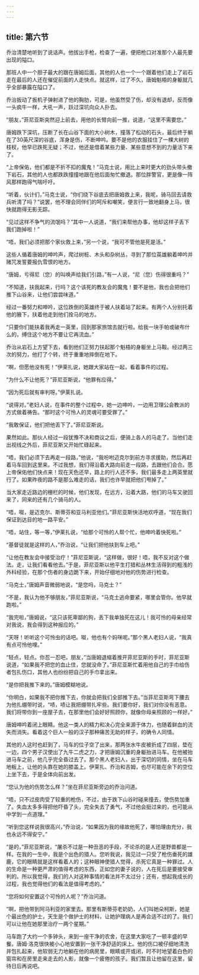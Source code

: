 ```yaml
---
---
---
```

title: 第六节
---




乔治清楚地听到了说话声。他拔出手枪，检查了一遍，便把枪口对准那个人最先要出现的隘口。

那班人中一个胆子最大的跟在唐姆后面，其他的人也一个一个跟着他们走上了岩石走在最后的人还在催促前面的人走快点。就这样，过了不久，唐姆魁梧的身躯就几乎全部暴露在隘口了。

乔治扳动了扳机子弹射进了他的胸肋，可是，他虽然受了伤，却没有退却，反而像一头疯牛一样，大吼一声，跃过深坑向众人扑去。

“朋友，”菲尼亚斯突然迎上前去，用他的长臂向前一推，说道，“这里不需要您。”

唐姆跌下深坑，压断了长在山谷下面的大小树木，撞落了松动的石头，最后终于躺在了30英尺深的谷底，浑身是伤，不断呻吟。要不是他的衣服挂住了一棵大树的枝杈，他早已跌死无疑；不过，他还是借着某些力量、某些意想不到的力量活下来了。

“上帝保佑，他们都是不折不扣的魔鬼！”马克士说，用比上来时更大的劲头带头撤下岩石，其他的人也都跌跌撞撞地跟在他后面匆忙撤退。那位胖警官，更是像一阵风那样跑得气喘吁吁。

“听着，伙计们，”马克士说，“你们绕下谷底去把唐姆救上来，我呢，骑马回去请救兵听清了吗？”说罢，他不理会同伴们的呵斥和嘲笑，便言行一致地翻身上马，很快就跑得无影无踪。

“见过这样不争气的流氓吗？”其中一人说道，“我们来帮他办事，他却这样子丢下我们跑掉啦！”

“唔，我们必须把那个家伙救上来，”另一个说，“我可不管他是死是活。”

这些人循着唐姆的呻吟声，爬过树桩、木头和杂树丛，寻到了那位英雄躺着呻吟并赌咒发誓要报仇雪恨的地方。

“唐姆，亏得尼（您）的叫唤声给我们引路，”有一人说，“尼（您）伤得很重吗？”

“不知道，扶我起来，行吗？这个该死的教友会的魔鬼！要不是他，我也会把他们推下山谷来，让他们尝尝味道。”

经过一番努力和呻吟，这位跌倒的英雄终于被人扶着站了起来。有两个人分别托着他的腋下，扶着他走到他们拴马的地方。

“只要你们能扶着我再走一英里，回到那家旅馆去就行啦。给我一块手帕或破布什么的，缚住这个地方不要让它再流血。”

乔治从岩石上方望下去，看到他们正努力扶起那个魁梧的身躯坐上马鞍。经过两三次的努力，他打了个转，终于重重地摔倒在地下。

“啊，但愿他没有死！”伊莱扎说，她跟大家站在一起，看着事件的过程。

“为什么不让他死？”菲尼亚斯说，“他罪有应得。”

“因为死后就有审判呀。”伊莱扎说。

“说得对。”老妇人说，在事件的整个过程中，她一边呻吟，一边用卫理公会教派的方式做着祷告。“那时这个可怜人的灵魂可要受罪了。”

“我敢保证，他们把他丢下了。”菲尼亚斯说。

果然如此。那伙人经过一段犹豫不决和商议之后，便骑上各人的马走了。当他们走出视线之外后，菲尼亚斯又开始忙碌起来。

“唔，我们必须下去再走一段路，”他说，“我吩咐迈克尔到前方寻求援助，然后再赶着马车回到这里来。不过我想，我们得沿着大路向前走一段路，去跟他们会合。愿上帝保佑他们快点来！现在天色还早，路上的行人还不多，我们最多走上两英里就行了。如果昨夜的路不是那么难走的话，我们也许早就把他们甩掉了。”

当大家走近路边的栅栏的时候，他们发现，在远方，沿着大路，他们的马车又驶回来了，同来的还有几个骑马的人。

“唔，呶，是迈克尔、斯蒂芬和亚马利亚他们。”菲尼亚斯快活地欢呼道，“现在我们保证到达目的地一路平安。”

“唔，站住，等一等，”伊莱扎说，“给那个可怜的人帮个忙，他呻吟着快死啦。”

“基督徒就是这样的人，”乔治说，“让我们把他扶到车上吧。”

“让他在教友会中接受治疗！”菲尼亚斯说，“这样做，很好！唔，我不反对这个做法。走，让我们看看他去。”于是，菲尼亚斯以他平生打猎和丛林生活得到的粗浅的外科经验，在那个伤者的身边跪下来，开始仔细地对他的伤势进行检查。

“马克士，”唐姆声音微弱地说，“是您吗，马克士？”

“不是，我认为他不够朋友，”菲尼亚斯说，“马克士逃命要紧，哪里会管你。他早就跑啦。”

“我完啦，”唐姆说，“这只该死卑鄙的狗，丢下我单独死在这儿！我可怜的母亲经常对我说，我会得到这种报应的。”

“天呀！听听这个可怜虫的话吧。呶，他也有个妈咪呢。”那个黑人老妇人说，“我真有点可怜他哩。”

“轻点，轻点。你忍一忍吧，朋友，”当唐姆退缩着推开菲尼亚斯的手时，菲尼亚斯说道，“如果我不把您的血止住，您就没命了。”菲尼亚斯忙着用他自己的手巾给伤者包扎伤口，其他人也纷纷把自己的手巾拿出来。

“是你把我推下来的。”唐姆模糊地说。

“你明白，如果我不把你推下去，你就会把我们全部推下去。”当菲尼亚斯弯下腰去为他扎绷带时说，“啧，啧让我把绷带扎牢些。我们要你好，我们对你没有恶意。我们将带你到一座屋子去，在那里他们会好好照顾你，就像你母亲照顾的一样好。”

唐姆呻吟着闭上眼睛。他这一类人的精力和决心完全来源于体力，也随着鲜血的流失而消失。看着这个巨人一般的汉子那种痛苦无助的样子，的确令人同情。

其他的人这时也赶到了，马车的位子空了出来，那两张水牛皮被折成了四层，垫在一边，四个男子汉使出了九牛二虎之力，才把唐姆沉重的身躯抬进马车。在他被抬进马车之前，他几乎完全昏过去了。那个黑人老妇人，出于深切的同情，坐在马车地板上，让他的头靠在她的膝盖上。伊莱扎、乔治和吉姆，也尽可能在余下的空位上坐下去，于是全体向前出发。

“您认为他的伤势怎么样？”坐在菲尼亚斯旁边的乔治问道。

“唔，只不过皮肉受了较重的枪伤，不过，由于跌下山谷时碰来撞去，使伤势加重了。失血太多多得把他吓昏了头，完全失去了勇气，不过他会挺过来的，也可能从中学到一点道理。”

“听到您这样说我很高兴，”乔治说，“如果因为我的缘故他死了，哪怕理由充分，我也永远不得安宁。”

“是的，”菲尼亚斯说，“屠杀不过是一种丑恶的手段，不论杀的是人还是野兽都是一样。在我的一生中，我是个出色的猎人。您听我说，我见过一只受了枪伤垂死的雄鹿，它的眼睛就是这样看着人的；这种眼神使猎人觉得，杀死它真是一种罪过。人的生命是一种更严肃的值得考虑的东西，正如您的妻子说的，人在死后是要接受审判的。所以我觉得，我们的人对这种事情的看法并不太过分；还有，想起我成长的过程，我也觉得他们的看法是值得考虑的。”

“您将如何安置这个可怜的人呢？”乔治问道。

“啊，把他带到阿马利亚的家里去。那里有斯蒂芬老奶奶，人们叫她朵柯斯，她是个最出色的护士，天生是个做护士的材料，让她护理病人是再合适不过的了。我们可以让他在她那里治疗一两个星期。”

马车跑了大约一个多钟头，来到一座干净的农舍，在这里大家吃了一顿丰盛的早餐。唐姆·洛克很快被小心地安置到一张干净舒适的床上。他的伤口被仔细地清洗并包扎起来，他软弱无力地躺在他的病房里，眼睛或开或闭，时不时地望着白色的窗帘和在房里走来走去的人影，就像一个疲倦的孩子。我们暂且让他留在这里，留待日后再说吧。